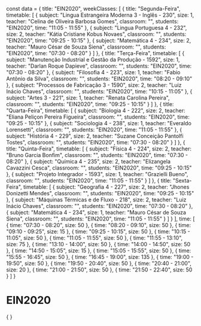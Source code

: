 const data = {
  title: "EIN2020",
  weekClasses: [
    {
      title: "Segunda-Feira",
      timetable: [
        {
          subject: "Lingua Estrangeira Moderna 3 - Inglês - 230",
          size: 1,
          teacher: "Celina de Oliveira Barbosa Gomes",
          classroom: "",
          students: "EIN2020",
          time: "11:05 - 11:55"
        },
        {
          subject: "Lingua Portuguesa 4 - 232",
          size: 2,
          teacher: "Kátia Cristiane Kobus Novaes",
          classroom: "",
          students: "EIN2020",
          time: "09:25 - 10:15"
        },
        {
          subject: "Matemática 4 - 234",
          size: 2,
          teacher: "Mauro César de Souza Siena",
          classroom: "",
          students: "EIN2020",
          time: "07:30 - 08:20"
        }
      ]
    },
    {
      title: "Terça-Feira",
      timetable: [
        {
          subject: "Manutenção Industrial e Gestão da Produção - 1592",
          size: 1,
          teacher: "Darlan Roque Dapieve",
          classroom: "",
          students: "EIN2020",
          time: "07:30 - 08:20"
        },
        {
          subject: "Filosofia 4 - 223",
          size: 1,
          teacher: "Fabio Antônio da Silva",
          classroom: "",
          students: "EIN2020",
          time: "08:20 - 09:10"
        },
        {
          subject: "Processos de Fabricação 3 - 1590",
          size: 2,
          teacher: "Luiz Inácio Chaves",
          classroom: "",
          students: "EIN2020",
          time: "10:15 - 11:05"
        },
        {
          subject: "Artes 3 - 221",
          size: 1,
          teacher: "Renata Carolina Pereira",
          classroom: "",
          students: "EIN2020",
          time: "09:25 - 10:15"
        }
      ]
    },
    {
      title: "Quarta-Feira",
      timetable: [
        {
          subject: "Biologia 4 - 222",
          size: 2,
          teacher: "Eliana Peliçon Pereira Figueira",
          classroom: "",
          students: "EIN2020",
          time: "09:25 - 10:15"
        },
        {
          subject: "Sociologia 4 - 238",
          size: 1,
          teacher: "Everaldo Lorensetti",
          classroom: "",
          students: "EIN2020",
          time: "11:05 - 11:55"
        },
        {
          subject: "História 4 - 229",
          size: 2,
          teacher: "Suzane Conceição Pantolfi Tostes",
          classroom: "",
          students: "EIN2020",
          time: "07:30 - 08:20"
        }
      ]
    },
    {
      title: "Quinta-Feira",
      timetable: [
        {
          subject: "Física 4 - 224",
          size: 2,
          teacher: "Bruno Garcia Bonfim",
          classroom: "",
          students: "EIN2020",
          time: "07:30 - 08:20"
        },
        {
          subject: "Química 4 - 235",
          size: 2,
          teacher: "Elizangela Cavazzini Cesca",
          classroom: "",
          students: "EIN2020",
          time: "09:25 - 10:15"
        },
        {
          subject: "Projeto Integrador - 1593",
          size: 1,
          teacher: "Grazielli Bueno",
          classroom: "",
          students: "EIN2020",
          time: "11:05 - 11:55"
        }
      ]
    },
    {
      title: "Sexta-Feira",
      timetable: [
        {
          subject: "Geografia 4 - 227",
          size: 2,
          teacher: "Jhones Donizetti Mendes",
          classroom: "",
          students: "EIN2020",
          time: "09:25 - 10:15"
        },
        {
          subject: "Máquinas Térmicas e de Fluxo - 218",
          size: 2,
          teacher: "Luiz Inácio Chaves",
          classroom: "",
          students: "EIN2020",
          time: "07:30 - 08:20"
        },
        {
          subject: "Matemática 4 - 234",
          size: 1,
          teacher: "Mauro César de Souza Siena",
          classroom: "",
          students: "EIN2020",
          time: "11:05 - 11:55"
        }
      ]
    }
  ],
  time: [
    {
      time: "07:30 - 08:20",
      size: 50
    },
    {
      time: "08:20 - 09:10",
      size: 50
    },
    {
      time: "09:10 - 09:25",
      size: 15
    },
    {
      time: "09:25 - 10:15",
      size: 50
    },
    {
      time: "10:15 - 11:05",
      size: 50
    },
    {
      time: "11:05 - 11:55",
      size: 50
    },
    {
      time: "11:55 - 13:10",
      size: 75
    },
    {
      time: "13:10 - 14:00",
      size: 50
    },
    {
      time: "14:00 - 14:50",
      size: 50
    },
    {
      time: "14:50 - 15:05",
      size: 15
    },
    {
      time: "15:05 - 15:55",
      size: 50
    },
    {
      time: "15:55 - 16:45",
      size: 50
    },
    {
      time: "16:45 - 19:00",
      size: 135
    },
    {
      time: "19:00 - 19:50",
      size: 50
    },
    {
      time: "19:50 - 20:40",
      size: 50
    },
    {
      time: "20:40 - 21:00",
      size: 20
    },
    {
      time: "21:00 - 21:50",
      size: 50
    },
    {
      time: "21:50 - 22:40",
      size: 50
    }
  ]
}

# EIN2020

<div>
    {
        <Grid
            title={data.title} 
            weekClasses={data.weekClasses} 
            time={data.time}
        />
    }
</div>